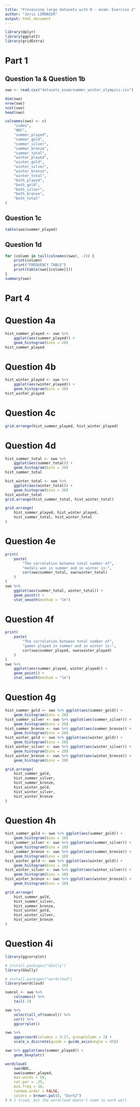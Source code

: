 ```yaml
---
title: "Processing large datasets with R - exam: Exercise 2"
author: "Joris LIMONIER"
output: html_document
---
```


```r
library(dplyr)
library(ggplot2)
library(gridExtra)
```

# Part 1
## Question 1a & Question 1b
```r
swo <- read.csv("datasets_exam/summer_winter_olympics.csv")

dim(swo)
nrow(swo)
ncol(swo)
head(swo)

colnames(swo) <- c(
    "index",
    "NOC",
    "summer_played",
    "summer_gold",
    "summer_silver",
    "summer_bronze",
    "summer_total",
    "winter_played",
    "winter_gold",
    "winter_silver",
    "winter_bronze",
    "winter_total",
    "both_played",
    "both_gold",
    "both_silver",
    "both_bronze",
    "both_total"
)
```
## Question 1c
```r
table(swo$summer_played)
```

## Question 1d
```r
for (column in tail(colnames(swo), -2)) {
    print(column)
    print("FREQUENCY TABLE")
    print(table(swo[[column]]))
}
summary(swo)
```

# Part 4
# Question 4a
```r
hist_summer_played <- swo %>%
    ggplot(aes(summer_played)) +
    geom_histogram(bins = 20)
hist_summer_played
```

# Question 4b
```r
hist_winter_played <- swo %>%
    ggplot(aes(winter_played)) +
    geom_histogram(bins = 20)
hist_winter_played
```

# Question 4c
```r
grid.arrange(hist_summer_played, hist_winter_played)
```

# Question 4d

```r
hist_summer_total <- swo %>%
    ggplot(aes(summer_total)) +
    geom_histogram(bins = 20)
hist_summer_total

hist_winter_total <- swo %>%
    ggplot(aes(winter_total)) +
    geom_histogram(bins = 20)
hist_winter_total
grid.arrange(hist_summer_total, hist_winter_total)

grid.arrange(
    hist_summer_played, hist_winter_played,
    hist_summer_total, hist_winter_total
)
```

# Question 4e
```r
print(
    paste(
        "The correlation between total number of",
        "medals won in summer and in winter is:",
        cor(swo$summer_total, swo$winter_total)
    )
)
swo %>%
    ggplot(aes(summer_total, winter_total)) +
    geom_point() +
    stat_smooth(method = "lm")
```


# Question 4f
```r
print(
    paste(
        "The correlation between total number of",
        "games played in summer and in winter is:",
        cor(swo$summer_played, swo$winter_played)
    )
)
swo %>%
    ggplot(aes(summer_played, winter_played)) +
    geom_point() +
    stat_smooth(method = "lm")
```

# Question 4g
```r
hist_summer_gold <- swo %>% ggplot(aes(summer_gold)) +
    geom_histogram(bins = 20)
hist_summer_silver <- swo %>% ggplot(aes(summer_silver)) +
    geom_histogram(bins = 20)
hist_summer_bronze <- swo %>% ggplot(aes(summer_bronze)) +
    geom_histogram(bins = 20)
hist_winter_gold <- swo %>% ggplot(aes(winter_gold)) +
    geom_histogram(bins = 20)
hist_winter_silver <- swo %>% ggplot(aes(winter_silver)) +
    geom_histogram(bins = 20)
hist_winter_bronze <- swo %>% ggplot(aes(winter_bronze)) +
    geom_histogram(bins = 20)

grid.arrange(
    hist_summer_gold,
    hist_summer_silver,
    hist_summer_bronze,
    hist_winter_gold,
    hist_winter_silver,
    hist_winter_bronze
)
```

# Question 4h
```r
hist_summer_gold <- swo %>% ggplot(aes(summer_gold)) +
    geom_histogram(bins = 10)
hist_summer_silver <- swo %>% ggplot(aes(summer_silver)) +
    geom_histogram(bins = 10)
hist_summer_bronze <- swo %>% ggplot(aes(summer_bronze)) +
    geom_histogram(bins = 10)
hist_winter_gold <- swo %>% ggplot(aes(winter_gold)) +
    geom_histogram(bins = 10)
hist_winter_silver <- swo %>% ggplot(aes(winter_silver)) +
    geom_histogram(bins = 10)
hist_winter_bronze <- swo %>% ggplot(aes(winter_bronze)) +
    geom_histogram(bins = 10)

grid.arrange(
    hist_summer_gold,
    hist_summer_silver,
    hist_summer_bronze,
    hist_winter_gold,
    hist_winter_silver,
    hist_winter_bronze
)
```

# Question 4i
```r
library(ggcorrplot)

# install.packages("GGally")
library(GGally)

# install.packages("wordcloud")
library(wordcloud)

numcol <- swo %>%
    colnames() %>%
    tail(-2)

swo %>%
    select(all_of(numcol)) %>%
    cor() %>%
    ggcorrplot()

swo %>%
    ggparcoord(columns = 3:17, groupColumn = 3) +
    scale_x_discrete(guide = guide_axis(angle = 45))

swo %>% ggplot(aes(summer_played)) +
    geom_boxplot()

wordcloud(
    swo$NOC,
    swo$summer_played,
    max.words = 50,
    rot.per = .35,
    min.freq = 10,
    random.order = FALSE,
    colors = brewer.pal(8, "Dark2")
) # I tried, but the wordcloud doesn't seem to work well
```